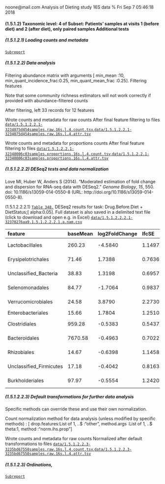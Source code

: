 noone@mail.com
Analysis of Dieting study 16S data
% Fri Sep  7 05:46:18 2018



#### \(1.5.1.2\) Taxonomic level: 4 of Subset: Patients' samples at visits 1 (before diet) and 2 (after diet), only paired samples Additional tests




##### \(1.5.1.2.1\) Loading counts and metadata

[`Subreport`](./1.5.1.2.1-report.html)


##### \(1.5.1.2.2\) Data analysis



Filtering abundance matrix with arguments [ min_mean                :10, min_quant_incidence_frac:0.25, min_quant_mean_frac     :0.25]. Filtering features


Note that some community richness estimators will not work correctly 
               if provided with abundance-filtered counts


After filtering, left 33 records for 12 features


Wrote counts and metadata for raw counts After final feature filtering to files [`data/1.5.1.2.2.1-3234075d454samples.raw.16s.l.4.count.tsv`](data/1.5.1.2.2.1-3234075d454samples.raw.16s.l.4.count.tsv),[`data/1.5.1.2.2.1-3234075d454samples.raw.16s.l.4.attr.tsv`](data/1.5.1.2.2.1-3234075d454samples.raw.16s.l.4.attr.tsv)


Wrote counts and metadata for proportions counts After final feature filtering to files [`data/1.5.1.2.2.1-32340006c03samples.proportions.16s.l.4.count.tsv`](data/1.5.1.2.2.1-32340006c03samples.proportions.16s.l.4.count.tsv),[`data/1.5.1.2.2.1-32340006c03samples.proportions.16s.l.4.attr.tsv`](data/1.5.1.2.2.1-32340006c03samples.proportions.16s.l.4.attr.tsv)



##### \(1.5.1.2.2.2\) DESeq2 tests and data normalization



Love MI, Huber W, Anders S (2014). “Moderated estimation of fold change and dispersion for RNA-seq data with DESeq2.” _Genome Biology_, *15*,
550. doi: 10.1186/s13059-014-0550-8 (URL: http://doi.org/10.1186/s13059-014-0550-8).


\(1.5.1.2.2.2.1\) <a name="table.348"></a>[`Table 348.`](#table.348) DESeq2 results for task: Drug.Before.Diet \+ DietStatus;\[ alpha:0.05\]. Full dataset is also saved in a delimited text file (click to download and open e.g. in Excel) [`data/1.5.1.2.2.2.1-32378276aa9.1.5.1.2.2.2.1.a.nam.csv`](data/1.5.1.2.2.2.1-32378276aa9.1.5.1.2.2.2.1.a.nam.csv)




| feature                  | baseMean | log2FoldChange | lfcSE  | stat     | pvalue     | padj      | i.baseMean | baseVar    | allZero | dispGeneEst | dispGeneIter | dispFit | dispersion | dispIter | dispOutlier | dispMAP | Intercept | Drug.Before.Diet\_DrugBefore\_YES\_vs\_DrugBefore\_NO | DietStatus\_before.diet\_vs\_after.diet | SE\_Intercept | SE\_Drug.Before.Diet\_DrugBefore\_YES\_vs\_DrugBefore\_NO | SE\_DietStatus\_before.diet\_vs\_after.diet | WaldStatistic\_Intercept | WaldStatistic\_Drug.Before.Diet\_DrugBefore\_YES\_vs\_DrugBefore\_NO | WaldStatistic\_DietStatus\_before.diet\_vs\_after.diet | WaldPvalue\_Intercept | WaldPvalue\_Drug.Before.Diet\_DrugBefore\_YES\_vs\_DrugBefore\_NO | WaldPvalue\_DietStatus\_before.diet\_vs\_after.diet | betaConv | betaIter | deviance | maxCooks | replace |
|:-------------------------|:---------|:---------------|:-------|:---------|:-----------|:----------|:-----------|:-----------|:--------|:------------|:-------------|:--------|:-----------|:---------|:------------|:--------|:----------|:------------------------------------------------------|:----------------------------------------|:--------------|:----------------------------------------------------------|:--------------------------------------------|:-------------------------|:---------------------------------------------------------------------|:-------------------------------------------------------|:----------------------|:------------------------------------------------------------------|:----------------------------------------------------|:---------|:---------|:---------|:---------|:--------|
| Lactobacillales          | 260.23   | \-4.5840       | 1.1497 | \-3.9872 | 6.685e\-05 | 0.0006685 | 260.23     | 1.292e\+06 | FALSE   | 5.192       | 15           | 5.192   | 5.192      | 5        | FALSE       | 5.192   | 11.6518   | \-2.9168                                              | \-4.5840                                | 1.1096        | 1.1928                                                    | 1.1497                                      | 10.5012                  | \-2.4454                                                             | \-3.9872                                               | 8.530e\-26            | 0.01447                                                           | 6.685e\-05                                          | TRUE     | 100      | 313.6    | 1.15521  | FALSE   |
| Erysipelotrichales       | 71.46    | 1.7388         | 0.7636 | 2.2772   | 2.278e\-02 | 0.1138849 | 71.46      | 3.847e\+04 | FALSE   | 2.037       | 12           | 3.632   | 2.273      | 11       | FALSE       | 2.273   | 5.4080    | \-0.8699                                              | 1.7388                                  | 0.7388        | 0.7923                                                    | 0.7636                                      | 7.3201                   | \-1.0979                                                             | 2.2772                                                 | 2.479e\-13            | 0.27225                                                           | 2.278e\-02                                          | TRUE     | 14       | 322.3    | 2.93138  | FALSE   |
| Unclassified\_Bacteria   | 38.83    | 1.3198         | 0.6957 | 1.8972   | 5.780e\-02 | 0.1758255 | 38.83      | 8.230e\+03 | FALSE   | 1.583       | 12           | 3.473   | 1.847      | 11       | FALSE       | 1.847   | 5.2081    | \-1.7179                                              | 1.3198                                  | 0.6694        | 0.7193                                                    | 0.6957                                      | 7.7807                   | \-2.3883                                                             | 1.8972                                                 | 7.214e\-15            | 0.01693                                                           | 5.780e\-02                                          | TRUE     | 9        | 285.7    | 0.24180  | FALSE   |
| Selenomonadales          | 84.77    | \-1.7064       | 0.9837 | \-1.7347 | 8.280e\-02 | 0.1758255 | 84.77      | 7.583e\+04 | FALSE   | 3.703       | 12           | 4.211   | 3.789      | 11       | FALSE       | 3.789   | 7.5702    | \-1.3918                                              | \-1.7064                                | 0.9491        | 1.0205                                                    | 0.9837                                      | 7.9758                   | \-1.3638                                                             | \-1.7347                                               | 1.514e\-15            | 0.17264                                                           | 8.280e\-02                                          | TRUE     | 23       | 293.3    | 0.54258  | FALSE   |
| Verrucomicrobiales       | 24.58    | 3.8790         | 2.2730 | 1.7065   | 8.791e\-02 | 0.1758255 | 24.58      | 1.154e\+04 | FALSE   | 20.155      | 13           | 4.858   | 20.155     | 12       | TRUE        | 12.109  | 0.8045    | 1.0796                                                | 3.8790                                  | 2.2184        | 2.3649                                                    | 2.2730                                      | 0.3626                   | 0.4565                                                               | 1.7065                                                 | 7.169e\-01            | 0.64802                                                           | 8.791e\-02                                          | TRUE     | 100      | 121.1    | 0.67248  | FALSE   |
| Enterobacteriales        | 15.66    | 1.7804         | 1.2510 | 1.4232   | NA         | NA        | 15.66      | 5.102e\+03 | FALSE   | 6.458       | 10           | 4.643   | 5.925      | 10       | FALSE       | 5.925   | 3.4954    | \-2.2315                                              | 1.7804                                  | 1.2003        | 1.2911                                                    | 1.2510                                      | 2.9122                   | \-1.7283                                                             | 1.4232                                                 | 3.589e\-03            | 0.08394                                                           | 1.547e\-01                                          | TRUE     | 100      | 159.3    | 58.85396 | TRUE    |
| Clostridiales            | 959.28   | \-0.5383       | 0.5437 | \-0.9902 | 3.221e\-01 | 0.5368311 | 959.28     | 4.659e\+05 | FALSE   | 1.130       | 8            | 1.358   | 1.168      | 11       | FALSE       | 1.168   | 10.4372   | \-0.4677                                              | \-0.5383                                | 0.5260        | 0.5648                                                    | 0.5437                                      | 19.8425                  | \-0.8282                                                             | \-0.9902                                               | 1.280e\-87            | 0.40755                                                           | 3.221e\-01                                          | TRUE     | 5        | 517.4    | 0.02560  | FALSE   |
| Bacteroidales            | 7670.58  | \-0.4963       | 0.7022 | \-0.7068 | 4.797e\-01 | 0.6547585 | 7670.58    | 1.546e\+08 | FALSE   | 1.800       | 12           | 1.800   | 1.952      | 12       | FALSE       | 1.952   | 12.3602   | 1.0858                                                | \-0.4963                                | 0.6796        | 0.7296                                                    | 0.7022                                      | 18.1875                  | 1.4882                                                               | \-0.7068                                               | 6.483e\-74            | 0.13669                                                           | 4.797e\-01                                          | TRUE     | 8        | 641.3    | 0.38604  | FALSE   |
| Rhizobiales              | 14.67    | \-0.6398       | 1.1458 | \-0.5584 | 5.766e\-01 | 0.6547585 | 14.67      | 8.335e\+02 | FALSE   | 5.332       | 14           | 4.386   | 5.082      | 7        | FALSE       | 5.082   | 3.7404    | 0.6262                                                | \-0.6398                                | 1.1092        | 1.1908                                                    | 1.1458                                      | 3.3722                   | 0.5258                                                               | \-0.5584                                               | 7.457e\-04            | 0.59900                                                           | 5.766e\-01                                          | TRUE     | 13       | 201.0    | 1.92216  | FALSE   |
| Unclassified\_Firmicutes | 17.18    | \-0.4042       | 0.8163 | \-0.4951 | 6.205e\-01 | 0.6547585 | 17.18      | 1.112e\+03 | FALSE   | 2.044       | 9            | 4.896   | 2.496      | 9        | FALSE       | 2.496   | 5.1546    | \-1.8632                                              | \-0.4042                                | 0.7792        | 0.8415                                                    | 0.8163                                      | 6.6155                   | \-2.2141                                                             | \-0.4951                                               | 3.703e\-11            | 0.02682                                                           | 6.205e\-01                                          | TRUE     | 10       | 237.6    | 0.03369  | FALSE   |
| Burkholderiales          | 97.97    | \-0.5554       | 1.2420 | \-0.4472 | 6.548e\-01 | 0.6547585 | 97.97      | 4.107e\+04 | FALSE   | 6.517       | 12           | 4.680   | 6.087      | 11       | FALSE       | 6.087   | 5.9623    | 1.2851                                                | \-0.5554                                | 1.2024        | 1.2907                                                    | 1.2420                                      | 4.9585                   | 0.9957                                                               | \-0.4472                                               | 7.103e\-07            | 0.31941                                                           | 6.548e\-01                                          | TRUE     | 100      | 281.3    | 1.51980  | FALSE   |





##### \(1.5.1.2.2.3\) Default transformations for further data analysis



Specific methods can override these and use their own normalization.


Count normalization method for data analysis (unless modified by specific methods) : [ drop.features:List of 1,  ..$ :"other", method.args  :List of 1,  ..$ theta:1, method       :"norm.ihs.prop"]


Wrote counts and metadata for raw counts Normalized after default transformations to files [`data/1.5.1.2.2.3-3235bd67550samples.raw.16s.l.4.count.tsv`](data/1.5.1.2.2.3-3235bd67550samples.raw.16s.l.4.count.tsv),[`data/1.5.1.2.2.3-3235bd67550samples.raw.16s.l.4.attr.tsv`](data/1.5.1.2.2.3-3235bd67550samples.raw.16s.l.4.attr.tsv)



##### \(1.5.1.2.3\) Ordinations, 

[`Subreport`](./1.5.1.2.3-report.html)